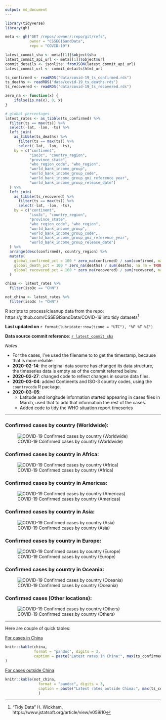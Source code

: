 ```yaml
---
output: md_document
---
```


```r
library(tidyverse)
library(gh)

meta <- gh("GET /repos/:owner/:repo/git/refs",
           owner = "CSSEGISandData",
           repo = "COVID-19")

latest_commit_sha <- meta[[1]]$object$sha
latest_commit_api_url <- meta[[1]]$object$url
commit_details <- jsonlite::fromJSON(latest_commit_api_url)
latest_commit_url <- commit_details$html_url

ts_confirmed <- readRDS("data/covid-19_ts_confirmed.rds")
ts_deaths <- readRDS("data/covid-19_ts_deaths.rds")
ts_recovered <- readRDS("data/covid-19_ts_recovered.rds")

zero_na <- function(x) {
	ifelse(is.na(x), 0, x)
}

# global percentages
latest_rates <- as_tibble(ts_confirmed) %>%
  filter(ts == max(ts)) %>%
  select(-lat, -lon, -ts) %>%
  left_join(
    as_tibble(ts_deaths) %>%
      filter(ts == max(ts)) %>%
      select(-lat, -lon, -ts),
    by = c("continent", 
           "iso3c", "country_region", 
           "province_state",
           "who_region_code", "who_region",
           "world_bank_income_group",
           "world_bank_income_group_code",
           "world_bank_income_group_gni_reference_year",
           "world_bank_income_group_release_date")
  ) %>%
  left_join(
    as_tibble(ts_recovered) %>%
      filter(ts == max(ts)) %>%
      select(-lat, -lon, -ts),
    by = c("continent", 
           "iso3c", "country_region", 
           "province_state",
           "who_region_code", "who_region",
           "world_bank_income_group",
           "world_bank_income_group_code",
           "world_bank_income_group_gni_reference_year",
           "world_bank_income_group_release_date")
  ) %>%
  arrange(desc(confirmed), country_region) %>%
  mutate(
    global_confirmed_pct = 100 * zero_na(confirmed) / sum(confirmed, na.rm = TRUE),
    global_death_pct = 100 * zero_na(deaths) / sum(deaths, na.rm = TRUE),
    global_recovered_pct = 100 * zero_na(recovered) / sum(recovered, na.m = TRUE)
  )

china <- latest_rates %>%
  filter(iso3c == "CHN")

not_china <- latest_rates %>%
  filter(iso3c != "CHN")

```


R scripts to process/cleanup data from the repo: https://github.com/CSSEGISandData/COVID-19 into tidy datasets[^tidypaper]

[^tidypaper]: "Tidy Data" H. Wickham, https://www.jstatsoft.org/article/view/v059i10

**Last updated on** `r format(lubridate::now(tzone = "UTC"), "%F %T %Z")`

**Data source commit reference**: [`r latest_commit_sha`](`r latest_commit_url`) 

*Notes*

  - For the cases, I've used the filename to to get the timestamp, because that is more reliable
  - **2020-02-14**: the original data source has changed its data structure, the timeseries data is empty as of the commit referred below.
  - **2020-02-27**: changed code to reflect changes in source data files.
  - **2020-03-04**: added Continents and ISO-3 country codes, using the `countrycode` R package.
  - **2020-03-05**: 
	- Latitude and longitude information started appearing in cases files in March, used that to add that information the rest of the cases.
	- Added code to tidy the WHO situation report timeseries

-----

### Confirmed cases by country (Worldwide):

![COVID-19 Confirmed cases by country (Worldwide)](covid19-confirmed-cases-by-country.png)

### Confirmed cases by country in Africa:

![COVID-19 Confirmed cases by country (Africa)](africa-covid19-confirmed-cases-by-country.png)

### Confirmed cases by country in Americas:

![COVID-19 Confirmed cases by country (Americas)](americas-covid19-confirmed-cases-by-country.png)

### Confirmed cases by country in Asia:

![COVID-19 Confirmed cases by country (Asia)](asia-covid19-confirmed-cases-by-country.png)

### Confirmed cases by country in Europe:

![COVID-19 Confirmed cases by country (Europe)](europe-covid19-confirmed-cases-by-country.png)

### Confirmed cases by country in Oceania:

![COVID-19 Confirmed cases by country (Oceania)](oceania-covid19-confirmed-cases-by-country.png)

### Confirmed cases (Other locations):

![COVID-19 Confirmed cases by country (Others)](others-covid19-confirmed-cases-by-country.png)

-----

Here are couple of quick tables:

[For cases in China](https://github.com/jmcastagnetto/covid-19-data-cleanup/blob/master/latest_china_rates.md)

```r
knitr::kable(china,
             format = "pandoc", digits = 3,
             caption = paste("Latest rates in China:", max(ts_confirmed$ts))
)
```

[For cases outside China](https://github.com/jmcastagnetto/covid-19-data-cleanup/blob/master/latest_not_china_rates.md) 

```r
knitr::kable(not_china,
               format = "pandoc", digits = 3,
               caption = paste("Latest rates outside China:", max(ts_confirmed$ts))
               )
```

